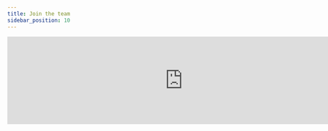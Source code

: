 ```yaml
---
title: Join the team
sidebar_position: 10
---
```


<iframe
  src="https://app.dover.com/jobs/kariba?embed=1"
  width="800px"
  height="200px"
  frameBorder="0"
/>


At Kariba Labs, we are on a mission to measure the impact of open source software and grow the pool of funding for public goods. We are a small team with a big vision, and we are looking for passionate individuals who are eager to make a difference. If you are someone who thrives in a dynamic, startup environment and is excited about the intersection of technology and social impact, we would love to hear from you.

## Why Work With Us?

- Be at the forefront of developing cutting-edge technology for public good, while being part of a profitable and growing business.
- Help build Open Source Observer (OSO), an open source, open data, open infrastructure tool for measuring the impact of open source software. OSO has helped deployed tens of millions of dollars to open source projects already.
- Work in a flexible (remote-friendly), dynamic (everyone ships to production every day), low-meeting environment where your contributions have a huge direct impact.
- Join an experienced team that values collaborating closely, building strong relationships, and pushing each other to grow. Many of us have worked together for years.

## We value

- Integrity: we do the right thing, even when noone is watching
- Agency: everyone is empowered to drive solutions to production, no matter your seniority. You run through walls to get things done and question when things can be better.
- Swiss-army knives: everyone wears many hats. No job is not your job.
- Superlinear effects: we strive for amazing team-work where the total is greater than the sum of its parts. If a 10-person team can only deliver 10x, we're failing.
- Missionaries over mercenaries: we believe in the power of open source innovation and growing the pie of public goods for the betterment of society. Building a strong and healthy business is just a means to that end.